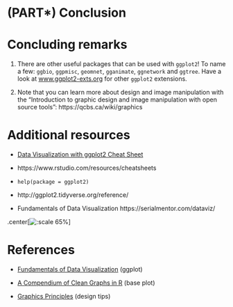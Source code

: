 # (PART\*) Conclusion {-}

# Concluding remarks

  1. There are other useful packages that can be used with `ggplot2`! To name a few: `ggbio`, `ggpmisc`, `geomnet`, `gganimate`, `ggnetwork` and `ggtree`. Have a look at [www.ggplot2-exts.org](https://www.ggplot2-exts.org/) for other `ggplot2` extensions.


  2. Note that you can learn more about design and image manipulation with the "Introduction to graphic design and image manipulation with open source tools": https://qcbs.ca/wiki/graphics

# Additional resources

- [Data Visualization with ggplot2 Cheat Sheet](https://www.rstudio.com/wp-content/uploads/2015/03/ggplot2-cheatsheet.pdf)

- https://www.rstudio.com/resources/cheatsheets

* `help(package = ggplot2)`
* http://ggplot2.tidyverse.org/reference/
* Fundamentals of Data Visualization https://serialmentor.com/dataviz/

.center[![:scale 65%](images/ggplot_book.png)]

  
# References {-}

- [Fundamentals of Data Visualization](https://serialmentor.com/dataviz/) (ggplot)

- [A Compendium of Clean Graphs in R](https://www.shinyapps.org/apps/RGraphCompendium/index.php#line-plots) (base plot)

- [Graphics Principles](https://graphicsprinciples.github.io/) (design tips)